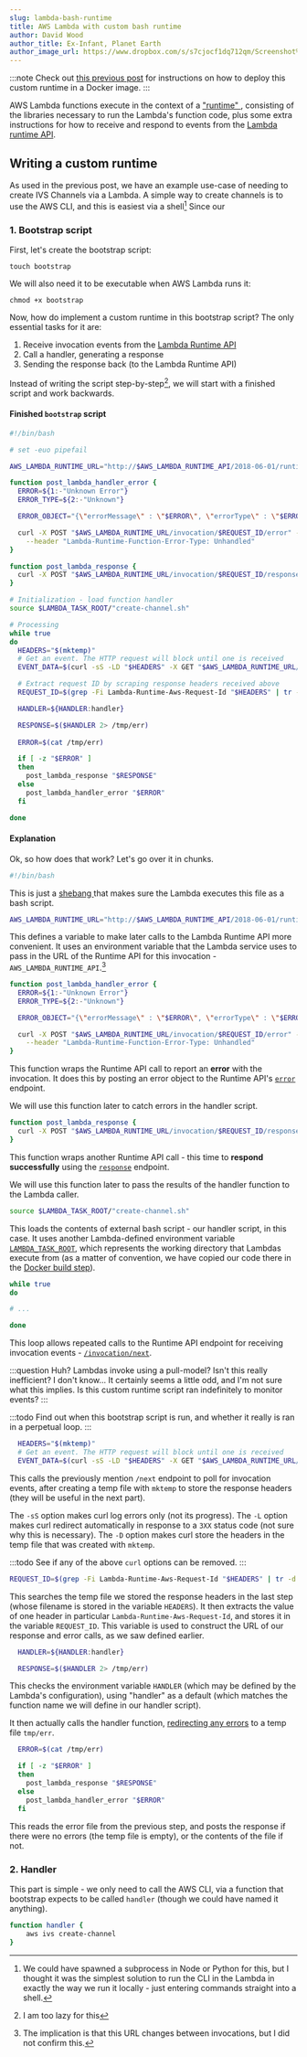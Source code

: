```yaml
---
slug: lambda-bash-runtime
title: AWS Lambda with custom bash runtime
author: David Wood
author_title: Ex-Infant, Planet Earth
author_image_url: https://www.dropbox.com/s/s7cjocf1dq712qm/Screenshot%202021-03-23%20at%2008.43.40.png?dl=1
---
```


:::note
Check out [this previous post](/lambda-docker) for instructions on how to deploy this custom runtime in a Docker image.
:::

AWS Lambda functions execute in the context of a [ "runtime" ](https://docs.aws.amazon.com/lambda/latest/dg/gettingstarted-concepts.html#gettingstarted-concepts-runtime), consisting of the libraries necessary to run the Lambda's function code, plus some extra instructions for how to receive and respond to events from the [Lambda runtime API](https://docs.aws.amazon.com/lambda/latest/dg/runtimes-api.html).

## Writing a custom runtime

As used in the previous post, we have an example use-case of needing to create IVS Channels via a Lambda.
A simple way to create channels is to use the AWS CLI, and this is easiest via a shell[^1]
Since our 

### 1. Bootstrap script

First, let's create the bootstrap script:

    touch bootstrap

We will also need it to be executable when AWS Lambda runs it:

    chmod +x bootstrap

Now, how do implement a custom runtime in this bootstrap script?
The only essential tasks for it are:

1. Receive invocation events from the [Lambda Runtime API](https://docs.aws.amazon.com/lambda/latest/dg/runtimes-api.html)
2. Call a handler, generating a response
3. Sending the response back (to the Lambda Runtime API)


Instead of writing the script step-by-step[^2], we will start with a finished script and work backwards.

#### Finished `bootstrap` script

```bash title="bootstrap"
#!/bin/bash

# set -euo pipefail

AWS_LAMBDA_RUNTIME_URL="http://$AWS_LAMBDA_RUNTIME_API/2018-06-01/runtime"

function post_lambda_handler_error {
  ERROR=${1:-"Unknown Error"}
  ERROR_TYPE=${2:-"Unknown"}

  ERROR_OBJECT="{\"errorMessage\" : \"$ERROR\", \"errorType\" : \"$ERROR_TYPE\"}"

  curl -X POST "$AWS_LAMBDA_RUNTIME_URL/invocation/$REQUEST_ID/error" -d "$ERROR_OBJECT" \
    --header "Lambda-Runtime-Function-Error-Type: Unhandled"
}

function post_lambda_response {
  curl -X POST "$AWS_LAMBDA_RUNTIME_URL/invocation/$REQUEST_ID/response" -d "$RESPONSE"
}

# Initialization - load function handler
source $LAMBDA_TASK_ROOT/"create-channel.sh"

# Processing
while true
do
  HEADERS="$(mktemp)"
  # Get an event. The HTTP request will block until one is received
  EVENT_DATA=$(curl -sS -LD "$HEADERS" -X GET "$AWS_LAMBDA_RUNTIME_URL/invocation/next")

  # Extract request ID by scraping response headers received above
  REQUEST_ID=$(grep -Fi Lambda-Runtime-Aws-Request-Id "$HEADERS" | tr -d '[:space:]' | cut -d: -f2)

  HANDLER=${HANDLER:handler}

  RESPONSE=$($HANDLER 2> /tmp/err)
  
  ERROR=$(cat /tmp/err)

  if [ -z "$ERROR" ]
  then
    post_lambda_response "$RESPONSE"
  else
    post_lambda_handler_error "$ERROR"
  fi

done

```

#### Explanation
Ok, so how does that work?
Let's go over it in chunks.

```bash title="bootstrap"
#!/bin/bash
```

This is just a [ shebang ](https://en.wikipedia.org/wiki/Shebang_(Unix)) that makes sure the Lambda executes this file as a bash script.

```bash title="bootstrap"
AWS_LAMBDA_RUNTIME_URL="http://$AWS_LAMBDA_RUNTIME_API/2018-06-01/runtime"
```

This defines a variable to make later calls to the Lambda Runtime API more convenient.
It uses an environment variable that the Lambda service uses to pass in the URL of the Runtime API for this invocation - `AWS_LAMBDA_RUNTIME_API`.[^3]


```bash title="bootstrap"
function post_lambda_handler_error {
  ERROR=${1:-"Unknown Error"}
  ERROR_TYPE=${2:-"Unknown"}

  ERROR_OBJECT="{\"errorMessage\" : \"$ERROR\", \"errorType\" : \"$ERROR_TYPE\"}"

  curl -X POST "$AWS_LAMBDA_RUNTIME_URL/invocation/$REQUEST_ID/error" -d "$ERROR_OBJECT" \
    --header "Lambda-Runtime-Function-Error-Type: Unhandled"
}
```

This function wraps the Runtime API call to report an **error** with the invocation.
It does this by posting an error object to the Runtime API's [`error`](https://docs.aws.amazon.com/lambda/latest/dg/runtimes-api.html#runtimes-api-invokeerror) endpoint.

We will use this function later to catch errors in the handler script.

```bash title="bootstrap"
function post_lambda_response {
  curl -X POST "$AWS_LAMBDA_RUNTIME_URL/invocation/$REQUEST_ID/response" -d "$RESPONSE"
}
```
This function wraps another Runtime API call - this time to **respond successfully** using the [`response`](https://docs.aws.amazon.com/lambda/latest/dg/runtimes-api.html#runtimes-api-response) endpoint.

We will use this function later to pass the results of the handler function to the Lambda caller.

```bash title="bootstrap"
source $LAMBDA_TASK_ROOT/"create-channel.sh"
```

This loads the contents of external bash script - our handler script, in this case.
It uses another Lambda-defined environment variable [`LAMBDA_TASK_ROOT`](https://docs.aws.amazon.com/lambda/latest/dg/configuration-envvars.html#configuration-envvars-runtime), which represents the working directory that Lambdas execute from (as a matter of convention, we have copied our code there in the [Docker build step](/blog/lambda-docker/#example-use-case-lambda-using-the-aws-cli)).


```bash title="bootstrap"
while true
do

# ...

done 
```
This loop allows repeated calls to the Runtime API endpoint for receiving invocation events - [`/invocation/next`](https://docs.aws.amazon.com/lambda/latest/dg/runtimes-api.html#runtimes-api-next).

:::question Huh? Lambdas invoke using a pull-model? Isn't this really inefficient?
I don't know...
It certainly seems a little odd, and I'm not sure what this implies.
Is this custom runtime script ran indefinitely to monitor events?
:::

:::todo
Find out when this bootstrap script is run, and whether it really is ran in a perpetual loop.
:::

```bash title="bootstrap"
  HEADERS="$(mktemp)"
  # Get an event. The HTTP request will block until one is received
  EVENT_DATA=$(curl -sS -LD "$HEADERS" -X GET "$AWS_LAMBDA_RUNTIME_URL/invocation/next")
```

This calls the previously mention `/next` endpoint to poll for invocation events, after creating a temp file with `mktemp` to store the response headers (they will be useful in the next part).

The `-sS` option makes curl log errors only (not its progress).
The `-L` option makes curl redirect automatically in response to a `3XX` status code (not sure why this is necessary).
The `-D` option makes curl store the headers in the temp file that was created with `mktemp`.

:::todo 
See if any of the above `curl` options can be removed.
:::

```bash title="bootstrap"
REQUEST_ID=$(grep -Fi Lambda-Runtime-Aws-Request-Id "$HEADERS" | tr -d '[:space:]' | cut -d: -f2)
```
This searches the temp file we stored the response headers in the last step (whose filename is stored in the variable `HEADERS`).
It then extracts the value of one header in particular `Lambda-Runtime-Aws-Request-Id`, and stores it in the variable `REQUEST_ID`.
This variable is used to construct the URL of our response and error calls, as we saw defined earlier.

```bash title="bootstrap"
  HANDLER=${HANDLER:handler}

  RESPONSE=$($HANDLER 2> /tmp/err)
```

This checks the environment variable `HANDLER` (which may be defined by the Lambda's configuration), using "handler" as a default (which matches the function name we will define in our handler script).

It then actually calls the handler function, [redirecting any errors](https://tldp.org/LDP/abs/html/io-redirection.html) to a temp file `tmp/err`.

```bash title="bootstrap"
  ERROR=$(cat /tmp/err)

  if [ -z "$ERROR" ]
  then
    post_lambda_response "$RESPONSE"
  else
    post_lambda_handler_error "$ERROR"
  fi
```

This reads the error file from the previous step, and posts the response if there were no errors (the temp file is empty), or the contents of the file if not.


### 2. Handler

This part is simple - we only need to call the AWS CLI, via a function that bootstrap expects to be called `handler` (though we could have named it anything).

```bash title="handler.sh"
function handler {
    aws ivs create-channel
}
```


[^1]: We could have spawned a subprocess in Node or Python for this, but I thought it was the simplest solution to run the CLI in the Lambda in exactly the way we run it locally - just entering commands straight into a shell.
[^2]: I am too lazy for this
[^3]: The implication is that this URL changes between invocations, but I did not confirm this.